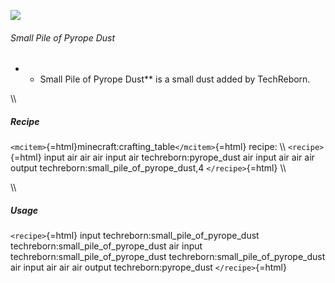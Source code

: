 ![](/mods/techreborn/small_pile_of_pyrope_dust.png)

###### Small Pile of Pyrope Dust

-   -   Small Pile of Pyrope Dust** is a small dust added by
        TechReborn.

\\\\

##### Recipe

`<mcitem>`{=html}minecraft:crafting_table`</mcitem>`{=html} recipe: \\\\
`<recipe>`{=html} input air air air input air techreborn:pyrope_dust air
input air air air output techreborn:small_pile_of_pyrope_dust,4
`</recipe>`{=html} \\\\

\\\\

##### Usage

`<recipe>`{=html} input techreborn:small_pile_of_pyrope_dust
techreborn:small_pile_of_pyrope_dust air input
techreborn:small_pile_of_pyrope_dust
techreborn:small_pile_of_pyrope_dust air input air air air output
techreborn:pyrope_dust `</recipe>`{=html}

